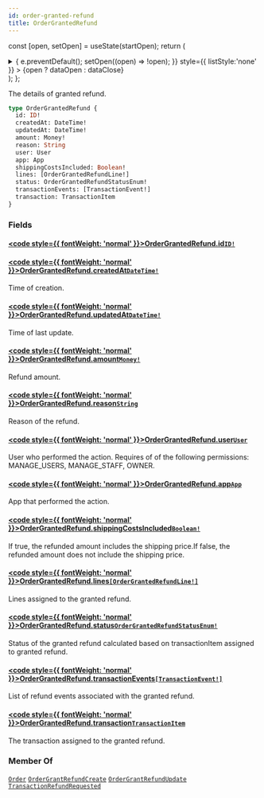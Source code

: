 ```yaml
---
id: order-granted-refund
title: OrderGrantedRefund
---
```






const [open, setOpen] = useState(startOpen);
return (
<details {...(open ? { open: true } : {})} className="details" style={{ border:'none', boxShadow:'none', background:'var(--ifm-background-color)' }}>
<summary
onClick={(e) => {
e.preventDefault();
setOpen((open) => !open);
}}
style={{ listStyle:'none' }} >
{open ? dataOpen : dataClose}
</summary>
{open && children}
</details>
);
};

The details of granted refund.

```graphql
type OrderGrantedRefund {
  id: ID!
  createdAt: DateTime!
  updatedAt: DateTime!
  amount: Money!
  reason: String
  user: User
  app: App
  shippingCostsIncluded: Boolean!
  lines: [OrderGrantedRefundLine!]
  status: OrderGrantedRefundStatusEnum!
  transactionEvents: [TransactionEvent!]
  transaction: TransactionItem
}
```

### Fields

#### [<code style={{ fontWeight: 'normal' }}>OrderGrantedRefund.<b>id</b></code>](#)<Bullet />[`ID!`](../../../api-reference/miscellaneous/scalars/id.mdx) <Badge class="badge badge--secondary" text="non-null"/> <Badge class="badge badge--secondary" text="scalar"/> <Badge class="badge badge--secondary" text="miscellaneous"/>

#### [<code style={{ fontWeight: 'normal' }}>OrderGrantedRefund.<b>createdAt</b></code>](#)<Bullet />[`DateTime!`](../../../api-reference/miscellaneous/scalars/date-time.mdx) <Badge class="badge badge--secondary" text="non-null"/> <Badge class="badge badge--secondary" text="scalar"/> <Badge class="badge badge--secondary" text="miscellaneous"/>

Time of creation.

#### [<code style={{ fontWeight: 'normal' }}>OrderGrantedRefund.<b>updatedAt</b></code>](#)<Bullet />[`DateTime!`](../../../api-reference/miscellaneous/scalars/date-time.mdx) <Badge class="badge badge--secondary" text="non-null"/> <Badge class="badge badge--secondary" text="scalar"/> <Badge class="badge badge--secondary" text="miscellaneous"/>

Time of last update.

#### [<code style={{ fontWeight: 'normal' }}>OrderGrantedRefund.<b>amount</b></code>](#)<Bullet />[`Money!`](../../../api-reference/miscellaneous/objects/money.mdx) <Badge class="badge badge--secondary" text="non-null"/> <Badge class="badge badge--secondary" text="object"/> <Badge class="badge badge--secondary" text="miscellaneous"/>

Refund amount.

#### [<code style={{ fontWeight: 'normal' }}>OrderGrantedRefund.<b>reason</b></code>](#)<Bullet />[`String`](../../../api-reference/miscellaneous/scalars/string.mdx) <Badge class="badge badge--secondary" text="scalar"/> <Badge class="badge badge--secondary" text="miscellaneous"/>

Reason of the refund.

#### [<code style={{ fontWeight: 'normal' }}>OrderGrantedRefund.<b>user</b></code>](#)<Bullet />[`User`](../../../api-reference/users/objects/user.mdx) <Badge class="badge badge--secondary" text="object"/> <Badge class="badge badge--secondary" text="users"/>

User who performed the action. Requires of of the following permissions: MANAGE_USERS, MANAGE_STAFF, OWNER.

#### [<code style={{ fontWeight: 'normal' }}>OrderGrantedRefund.<b>app</b></code>](#)<Bullet />[`App`](../../../api-reference/apps/objects/app.mdx) <Badge class="badge badge--secondary" text="object"/> <Badge class="badge badge--secondary" text="apps"/>

App that performed the action.

#### [<code style={{ fontWeight: 'normal' }}>OrderGrantedRefund.<b>shippingCostsIncluded</b></code>](#)<Bullet />[`Boolean!`](../../../api-reference/miscellaneous/scalars/boolean.mdx) <Badge class="badge badge--secondary" text="non-null"/> <Badge class="badge badge--secondary" text="scalar"/> <Badge class="badge badge--secondary" text="miscellaneous"/>

If true, the refunded amount includes the shipping price.If false, the refunded amount does not include the shipping price.

#### [<code style={{ fontWeight: 'normal' }}>OrderGrantedRefund.<b>lines</b></code>](#)<Bullet />[`[OrderGrantedRefundLine!]`](../../../api-reference/miscellaneous/objects/order-granted-refund-line.mdx) <Badge class="badge badge--secondary" text="list"/> <Badge class="badge badge--secondary" text="object"/> <Badge class="badge badge--secondary" text="miscellaneous"/>

Lines assigned to the granted refund.

#### [<code style={{ fontWeight: 'normal' }}>OrderGrantedRefund.<b>status</b></code>](#)<Bullet />[`OrderGrantedRefundStatusEnum!`](../../../api-reference/orders/enums/order-granted-refund-status-enum.mdx) <Badge class="badge badge--secondary" text="non-null"/> <Badge class="badge badge--secondary" text="enum"/> <Badge class="badge badge--secondary" text="orders"/>

Status of the granted refund calculated based on transactionItem assigned to granted refund.


<Badge text="Added in Saleor 3.20" class="badge badge--secondary margin-bottom--sm" />


#### [<code style={{ fontWeight: 'normal' }}>OrderGrantedRefund.<b>transactionEvents</b></code>](#)<Bullet />[`[TransactionEvent!]`](../../../api-reference/payments/objects/transaction-event.mdx) <Badge class="badge badge--secondary" text="list"/> <Badge class="badge badge--secondary" text="object"/> <Badge class="badge badge--secondary" text="payments"/>

List of refund events associated with the granted refund.


<Badge text="Added in Saleor 3.20" class="badge badge--secondary margin-bottom--sm" />


#### [<code style={{ fontWeight: 'normal' }}>OrderGrantedRefund.<b>transaction</b></code>](#)<Bullet />[`TransactionItem`](../../../api-reference/payments/objects/transaction-item.mdx) <Badge class="badge badge--secondary" text="object"/> <Badge class="badge badge--secondary" text="payments"/>

The transaction assigned to the granted refund.


<Badge text="Added in Saleor 3.20" class="badge badge--secondary margin-bottom--sm" />


### Member Of

[`Order`](../../../api-reference/orders/objects/order.mdx) <Badge class="badge badge--secondary" text="object"/><Bullet />[`OrderGrantRefundCreate`](../../../api-reference/orders/objects/order-grant-refund-create.mdx) <Badge class="badge badge--secondary" text="object"/><Bullet />[`OrderGrantRefundUpdate`](../../../api-reference/orders/objects/order-grant-refund-update.mdx) <Badge class="badge badge--secondary" text="object"/><Bullet />[`TransactionRefundRequested`](../../../api-reference/payments/objects/transaction-refund-requested.mdx) <Badge class="badge badge--secondary" text="object"/>
